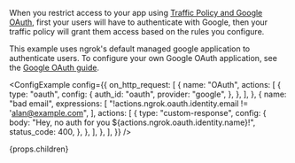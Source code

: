 
<Tabs groupId="auth-method" queryString="auth-method">
<TabItem value={props.firstTabValue || "traffic-policy"} label={props.firstTabLabel || "Using Traffic Policy"} default>

When you restrict access to your app using [Traffic Policy and Google OAuth](/traffic-policy/examples/add-authentication/#sending-an-oidc-identity-token-over-headers), first your users will have to authenticate with Google, then your traffic policy will grant them access based on the rules you configure.

This example uses ngrok's default managed google application to authenticate users. To configure your own Google OAuth application, see the [Google OAuth guide](/docs/integrations/google/oauth/).

<ConfigExample
	config={{
		on_http_request: [
			{
				name: "OAuth",
				actions: [
					{
						type: "oauth",
						config: {
							auth_id: "oauth",
							provider: "google",
						},
					},
				],
			},
			{
				name: "bad email",
				expressions: [
					"!actions.ngrok.oauth.identity.email != 'alan@example.com",
				],
				actions: [
					{
						type: "custom-response",
						config: {
							body:
								"Hey, no auth for you ${actions.ngrok.oauth.identity.name}!",
							status_code: 400,
						},
					},
				],
			},
		],
	}}
/>

</TabItem>
<TabItem value={props.secondTabValue || "using-code"} label={props.secondTabLabel || "Using Code"}>
{props.children}
</TabItem>

</Tabs>
